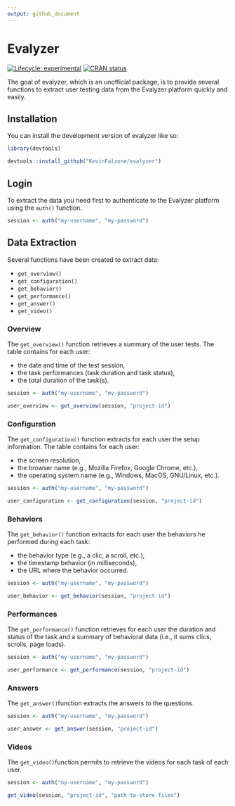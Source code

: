 ```yaml
---
output: github_document
---
```


# Evalyzer

<!-- badges: start -->
[![Lifecycle: experimental](https://img.shields.io/badge/lifecycle-experimental-orange.svg)](https://lifecycle.r-lib.org/articles/stages.html#experimental)
[![CRAN status](https://www.r-pkg.org/badges/version/evalyzer)](https://CRAN.R-project.org/package=evalyzer)
<!-- badges: end -->

The goal of evalyzer, which is an unofficial package, is to provide several functions to extract user testing data from the Evalyzer platform quickly and easily.

## Installation

You can install the development version of evalyzer like so:

``` r
library(devtools)

devtools::install_github("KevinFalzone/evalyzer")
```

## Login
To extract the data you need first to authenticate to the Evalyzer platform using the `auth()` function.

``` r
session <- auth("my-username", "my-password")
```

## Data Extraction
Several functions have been created to extract data:

* `get_overview()`
* `get_configuration()`
* `get_behavior()`
* `get_performance()`
* `get_answer()`
* `get_video()`

### Overview
The `get_overview()` function retrieves a summary of the user tests. The table contains for each user:

* the date and time of the test session,
* the task performances (task duration and task status),
* the total duration of the task(s).

``` r
session <- auth("my-username", "my-password")

user_overview <- get_overview(session, "project-id")
```

### Configuration
The `get_configuration()` function extracts for each user the setup information. The table contains for each user:

* the screen resolution,
* the browser name (e.g., Mozilla Firefox, Google Chrome, etc.),
* the operating system name (e.g., Windows, MacOS, GNU/Linux, etc.).

``` r
session <- auth("my-username", "my-password")

user_configuration <- get_configuration(session, "project-id")
```

### Behaviors
The `get_behavior()` function extracts for each user the behaviors he performed during each task:

* the behavior type (e.g., a clic, a scroll, etc.),
* the timestamp behavior (in milliseconds),
* the URL where the behavior occurred.

``` r
session <- auth("my-username", "my-password")

user_behavior <- get_behavior(session, "project-id")
```

### Performances
The `get_performance()` function retrieves for each user the duration and status of the task and a summary of behavioral data (i.e., it sums clics, scrolls, page loads).

``` r
session <- auth("my-username", "my-password")

user_performance <- get_performance(session, "project-id")
```

### Answers
The `get_answer()`function extracts the answers to the questions.

``` r
session <- auth("my-username", "my-password")

user_answer <- get_answer(session, "project-id")
```

### Videos
The `get_video()`function permits to retrieve the videos for each task of each user.

``` r
session <- auth("my-username", "my-password")

get_video(session, "project-id", "path-to-store-files")
```
